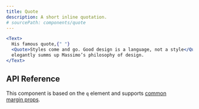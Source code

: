```yaml
---
title: Quote
description: A short inline quotation.
# sourcePath: components/quote
---
```


```jsx live=true
<Text>
  His famous quote,{" "}
  <Quote>Styles come and go. Good design is a language, not a style</Quote>,
  elegantly summs up Massimo’s philosophy of design.
</Text>
```

## API Reference

This component is based on the `q` element and supports [common margin props](/themes/docs/theme/layout#margin-props).
